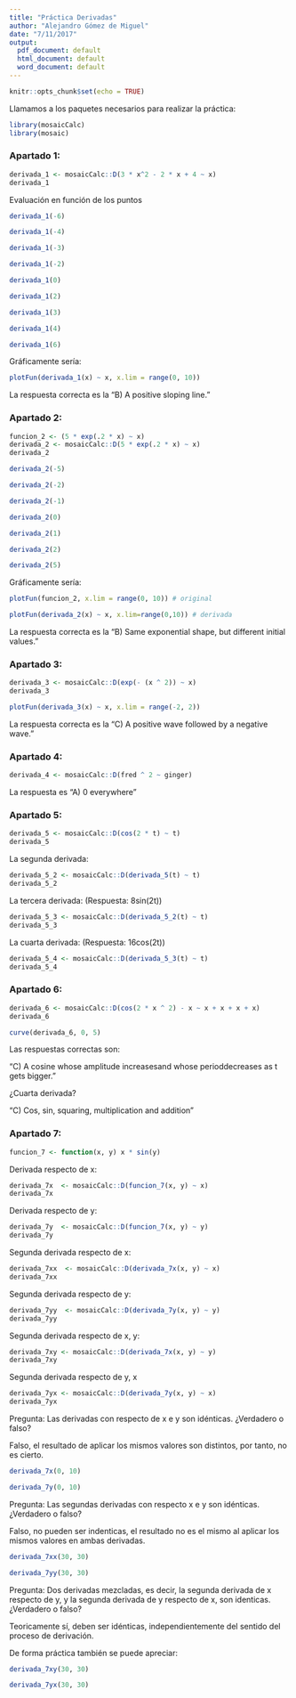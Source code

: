 ```yaml
---
title: "Práctica Derivadas"
author: "Alejandro Gómez de Miguel"
date: "7/11/2017"
output:
  pdf_document: default
  html_document: default
  word_document: default
---
```


```r
knitr::opts_chunk$set(echo = TRUE)
```

Llamamos a los paquetes necesarios para realizar la práctica:

```r
library(mosaicCalc)
library(mosaic)
```

### Apartado 1:

```r
derivada_1 <- mosaicCalc::D(3 * x^2 - 2 * x + 4 ~ x)
derivada_1
```

Evaluación en función de los puntos


```r
derivada_1(-6)
```
```r
derivada_1(-4)
```

```r
derivada_1(-3)
```

```r
derivada_1(-2)
```

```r
derivada_1(0)
```

```r
derivada_1(2)
```

```r
derivada_1(3)
```

```r
derivada_1(4)
```

```r
derivada_1(6)
```

Gráficamente sería:

```r
plotFun(derivada_1(x) ~ x, x.lim = range(0, 10))
```

La respuesta correcta es la "B) A positive sloping line."

### Apartado 2:

```r
funcion_2 <- (5 * exp(.2 * x) ~ x)
derivada_2 <- mosaicCalc::D(5 * exp(.2 * x) ~ x)
derivada_2
```

```r
derivada_2(-5)
```

```r
derivada_2(-2)
```

```r
derivada_2(-1)
```

```r
derivada_2(0)
```

```r
derivada_2(1)
```

```r
derivada_2(2)
```

```r
derivada_2(5)
```

Gráficamente sería:

```r
plotFun(funcion_2, x.lim = range(0, 10)) # original
```

```r
plotFun(derivada_2(x) ~ x, x.lim=range(0,10)) # derivada
```

La respuesta correcta es la "B) Same exponential shape, but different initial values."


### Apartado 3:

```r
derivada_3 <- mosaicCalc::D(exp(- (x ^ 2)) ~ x)
derivada_3
```

```r
plotFun(derivada_3(x) ~ x, x.lim = range(-2, 2))
```

La respuesta correcta es la "C) A positive wave followed by a negative wave."

### Apartado 4:

```r
derivada_4 <- mosaicCalc::D(fred ^ 2 ~ ginger)
```

La respuesta es "A) 0 everywhere"


### Apartado 5:

```r
derivada_5 <- mosaicCalc::D(cos(2 * t) ~ t)
derivada_5
```

La segunda derivada:

```r
derivada_5_2 <- mosaicCalc::D(derivada_5(t) ~ t) 
derivada_5_2
```

La tercera derivada: (Respuesta: 8sin(2t))

```r
derivada_5_3 <- mosaicCalc::D(derivada_5_2(t) ~ t)
derivada_5_3
```

La cuarta derivada: (Respuesta: 16cos(2t))

```r
derivada_5_4 <- mosaicCalc::D(derivada_5_3(t) ~ t)
derivada_5_4 
```

### Apartado 6:

```r
derivada_6 <- mosaicCalc::D(cos(2 * x ^ 2) - x ~ x + x + x + x)
derivada_6
```

```r
curve(derivada_6, 0, 5)
```

Las respuestas correctas son: 

"C) A cosine whose amplitude increasesand whose perioddecreases as t gets bigger."

¿Cuarta derivada?

"C) Cos, sin, squaring, multiplication and addition"

### Apartado 7:

```r
funcion_7 <- function(x, y) x * sin(y)
```

Derivada respecto de x:

```r
derivada_7x  <- mosaicCalc::D(funcion_7(x, y) ~ x)
derivada_7x
```

Derivada respecto de y:

```r
derivada_7y  <- mosaicCalc::D(funcion_7(x, y) ~ y)
derivada_7y
```

Segunda derivada respecto de x:

```r
derivada_7xx  <- mosaicCalc::D(derivada_7x(x, y) ~ x)
derivada_7xx
```

Segunda derivada respecto de y:

```r
derivada_7yy  <- mosaicCalc::D(derivada_7y(x, y) ~ y)
derivada_7yy
```

Segunda derivada respecto de x, y:

```r
derivada_7xy <- mosaicCalc::D(derivada_7x(x, y) ~ y)
derivada_7xy
```

Segunda derivada respecto de y, x

```r
derivada_7yx <- mosaicCalc::D(derivada_7y(x, y) ~ x)
derivada_7yx
```

Pregunta: Las derivadas con respecto de x e y son idénticas. ¿Verdadero o falso?

Falso, el resultado de aplicar los mismos valores son distintos, por tanto, no es cierto.

```r
derivada_7x(0, 10)
```

```r
derivada_7y(0, 10)
```

Pregunta: Las segundas derivadas con respecto x e y son idénticas.
¿Verdadero o falso?

Falso, no pueden ser indenticas, el resultado no es el mismo al aplicar los mismos valores en ambas derivadas.

```r
derivada_7xx(30, 30)
```

```r
derivada_7yy(30, 30)
```

Pregunta: Dos derivadas mezcladas, es decir, la segunda derivada de x respecto de y, y la segunda derivada de y respecto de x, son identicas. ¿Verdadero o falso?

Teoricamente sí, deben ser idénticas, independientemente del sentido del proceso de derivación.


De forma práctica también se puede apreciar: 


```r
derivada_7xy(30, 30)
```

```r
derivada_7yx(30, 30)
```

